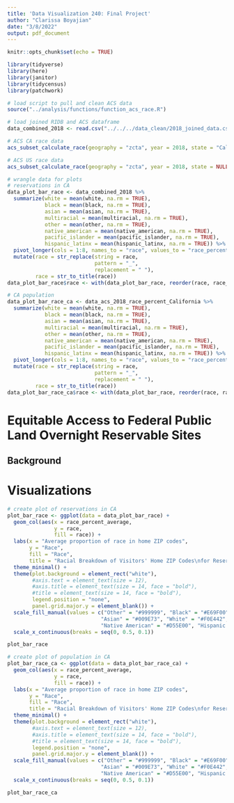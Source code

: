 ```yaml
---
title: 'Data Visualization 240: Final Project'
author: "Clarissa Boyajian"
date: "3/8/2022"
output: pdf_document
---
```


```r
knitr::opts_chunk$set(echo = TRUE)

library(tidyverse)
library(here)
library(janitor)
library(tidycensus)
library(patchwork)

# load script to pull and clean ACS data
source("../analysis/functions/function_acs_race.R")
```

```r
# load joined RIDB and ACS dataframe
data_combined_2018 <- read.csv("../../../data_clean/2018_joined_data.csv")

# ACS CA race data
acs_subset_calculate_race(geography = "zcta", year = 2018, state = "California")

# ACS US race data
acs_subset_calculate_race(geography = "zcta", year = 2018, state = NULL)
```

```r
# wrangle data for plots
# reservations in CA
data_plot_bar_race <- data_combined_2018 %>%
  summarize(white = mean(white, na.rm = TRUE),
            black = mean(black, na.rm = TRUE),
            asian = mean(asian, na.rm = TRUE),
            multiracial = mean(multiracial, na.rm = TRUE),
            other = mean(other, na.rm = TRUE),
            native_american = mean(native_american, na.rm = TRUE),
            pacific_islander = mean(pacific_islander, na.rm = TRUE),
            hispanic_latinx = mean(hispanic_latinx, na.rm = TRUE)) %>%
  pivot_longer(cols = 1:8, names_to = "race", values_to = "race_percent_average") %>% 
  mutate(race = str_replace(string = race,
                            pattern = "_",
                            replacement = " "),
         race = str_to_title(race))
data_plot_bar_race$race <- with(data_plot_bar_race, reorder(race, race_percent_average))

# CA population
data_plot_bar_race_ca <- data_acs_2018_race_percent_California %>%
  summarize(white = mean(white, na.rm = TRUE),
            black = mean(black, na.rm = TRUE),
            asian = mean(asian, na.rm = TRUE),
            multiracial = mean(multiracial, na.rm = TRUE),
            other = mean(other, na.rm = TRUE),
            native_american = mean(native_american, na.rm = TRUE),
            pacific_islander = mean(pacific_islander, na.rm = TRUE),
            hispanic_latinx = mean(hispanic_latinx, na.rm = TRUE)) %>%
  pivot_longer(cols = 1:8, names_to = "race", values_to = "race_percent_average") %>% 
  mutate(race = str_replace(string = race,
                            pattern = "_",
                            replacement = " "),
         race = str_to_title(race))
data_plot_bar_race_ca$race <- with(data_plot_bar_race, reorder(race, race_percent_average))
```


# Equitable Access to Federal Public Land Overnight Reservable Sites

## Background



# Visualizations

```r
# create plot of reservations in CA
plot_bar_race <- ggplot(data = data_plot_bar_race) +
  geom_col(aes(x = race_percent_average,
               y = race, 
               fill = race)) +
  labs(x = "Average proportion of race in home ZIP codes",
       y = "Race",
       fill = "Race",
       title = "Racial Breakdown of Visitors' Home ZIP Codes\nfor Reservations at Reservable Overnight Sites in California in 2018") +
  theme_minimal() +
  theme(plot.background = element_rect("white"),
        #axis.text = element_text(size = 12),
        #axis.title = element_text(size = 14, face = "bold"),
        #title = element_text(size = 14, face = "bold"),
        legend.position = "none",
        panel.grid.major.y = element_blank()) +
  scale_fill_manual(values = c("Other" = "#999999", "Black" = "#E69F00", "Multiracial" = "#56B4E9",
                              "Asian" = "#009E73", "White" = "#F0E442", "Pacific Islander" = "#0072B2", 
                              "Native American" = "#D55E00", "Hispanic Latinx" = "#CC79A7")) +
  scale_x_continuous(breaks = seq(0, 0.5, 0.1))

plot_bar_race
```

```r
# create plot of population in CA
plot_bar_race_ca <- ggplot(data = data_plot_bar_race_ca) +
  geom_col(aes(x = race_percent_average,
               y = race, 
               fill = race)) +
  labs(x = "Average proportion of race in home ZIP codes",
       y = "Race",
       fill = "Race",
       title = "Racial Breakdown of Visitors' Home ZIP Codes\nfor Reservations at Reservable Overnight Sites in California in 2018") +
  theme_minimal() +
  theme(plot.background = element_rect("white"),
        #axis.text = element_text(size = 12),
        #axis.title = element_text(size = 14, face = "bold"),
        #title = element_text(size = 14, face = "bold"),
        legend.position = "none",
        panel.grid.major.y = element_blank()) +
  scale_fill_manual(values = c("Other" = "#999999", "Black" = "#E69F00", "Multiracial" = "#56B4E9",
                              "Asian" = "#009E73", "White" = "#F0E442", "Pacific Islander" = "#0072B2", 
                              "Native American" = "#D55E00", "Hispanic Latinx" = "#CC79A7")) +
  scale_x_continuous(breaks = seq(0, 0.5, 0.1))

plot_bar_race_ca
```


